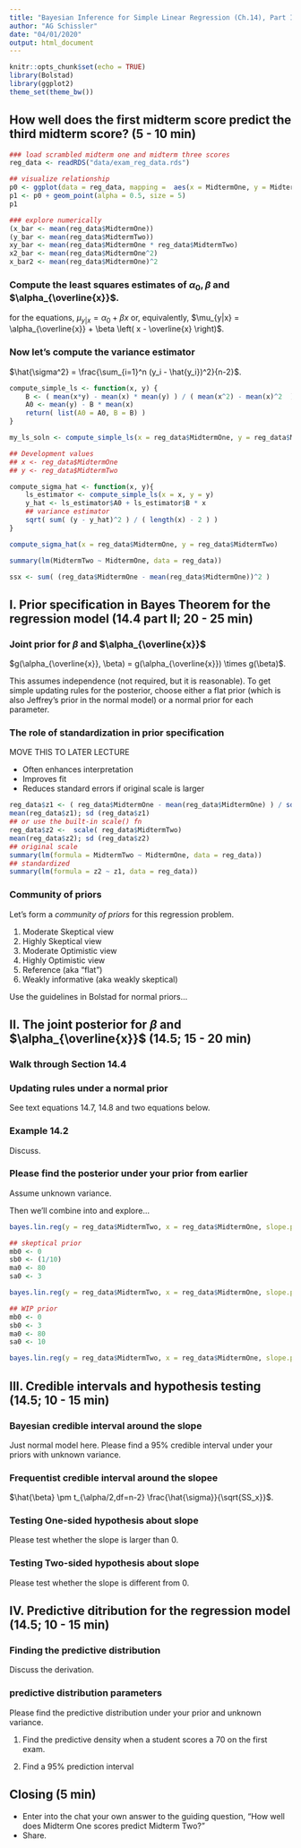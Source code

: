```yaml
---
title: "Bayesian Inference for Simple Linear Regression (Ch.14), Part II"
author: "AG Schissler"
date: "04/01/2020"
output: html_document
---
```


```r
knitr::opts_chunk$set(echo = TRUE)
library(Bolstad)
library(ggplot2)
theme_set(theme_bw())
```

## How well does the first midterm score predict the third midterm score? (5 - 10 min)

```r
### load scrambled midterm one and midterm three scores
reg_data <- readRDS("data/exam_reg_data.rds")

## visualize relationship
p0 <- ggplot(data = reg_data, mapping =  aes(x = MidtermOne, y = MidtermTwo))
p1 <- p0 + geom_point(alpha = 0.5, size = 5)
p1

### explore numerically
(x_bar <- mean(reg_data$MidtermOne))
(y_bar <- mean(reg_data$MidtermTwo))
xy_bar <- mean(reg_data$MidtermOne * reg_data$MidtermTwo)
x2_bar <- mean(reg_data$MidtermOne^2)
x_bar2 <- mean(reg_data$MidtermOne)^2
```
### Compute the least squares estimates of $\alpha_0, \beta$ and $\alpha_{\overline{x}}$.

for the equations, $\mu_{y|x} = \alpha_0 + \beta x$ or, equivalently, $\mu_{y|x} = \alpha_{\overline{x}} + \beta \left( x - \overline{x} \right)$.

### Now let's compute the variance estimator

$\hat{\sigma^2} = \frac{\sum_{i=1}^n (y_i - \hat{y_i})^2}{n-2}$.

```r
compute_simple_ls <- function(x, y) {
    B <- ( mean(x*y) - mean(x) * mean(y) ) / ( mean(x^2) - mean(x)^2  )
    A0 <- mean(y) - B * mean(x)
    return( list(A0 = A0, B = B) )
}

my_ls_soln <- compute_simple_ls(x = reg_data$MidtermOne, y = reg_data$MidtermTwo)

## Development values
## x <- reg_data$MidtermOne
## y <- reg_data$MidtermTwo

compute_sigma_hat <- function(x, y){
    ls_estimator <- compute_simple_ls(x = x, y = y)
    y_hat <- ls_estimator$A0 + ls_estimator$B * x
    ## variance estimator
    sqrt( sum( (y - y_hat)^2 ) / ( length(x) - 2 ) )
}

compute_sigma_hat(x = reg_data$MidtermOne, y = reg_data$MidtermTwo)

summary(lm(MidtermTwo ~ MidtermOne, data = reg_data))

ssx <- sum( (reg_data$MidtermOne - mean(reg_data$MidtermOne))^2 )

```

## I. Prior specification in Bayes Theorem for the regression model (14.4 part II; 20 - 25 min)

### Joint prior for $\beta$ and $\alpha_{\overline{x}}$

$g(\alpha_{\overline{x}}, \beta) = g(\alpha_{\overline{x}}) \times g(\beta)$. 

This assumes independence (not required, but it is reasonable). To get simple updating rules for the posterior, choose either a flat prior (which is also Jeffrey's prior in the normal model) or a normal prior for each parameter.

### The role of standardization in prior specification

MOVE THIS TO LATER LECTURE

- Often enhances interpretation
- Improves fit
- Reduces standard errors if original scale is larger

```r
reg_data$z1 <- ( reg_data$MidtermOne - mean(reg_data$MidtermOne) ) / sd(reg_data$MidtermOne)
mean(reg_data$z1); sd (reg_data$z1)
## or use the built-in scale() fn
reg_data$z2 <-  scale( reg_data$MidtermTwo)
mean(reg_data$z2); sd (reg_data$z2)
## original scale
summary(lm(formula = MidtermTwo ~ MidtermOne, data = reg_data))
## standardized
summary(lm(formula = z2 ~ z1, data = reg_data))

```

### Community of priors

Let's form a *community of priors* for this regression problem.

1. Moderate Skeptical view
2. Highly Skeptical view
3. Moderate Optimistic view
4. Highly Optimistic view
5. Reference (aka "flat")
6. Weakly informative (aka weakly skeptical)

Use the guidelines in Bolstad for normal priors...

## II. The joint posterior for $\beta$ and $\alpha_{\overline{x}}$ (14.5; 15 - 20 min)

### Walk through Section 14.4 

### Updating rules under a normal prior

See text equations 14.7, 14.8 and two equations below.

### Example 14.2

Discuss.

### Please find the posterior under your prior from earlier

Assume unknown variance.

Then we'll combine into and explore...

```r

bayes.lin.reg(y = reg_data$MidtermTwo, x = reg_data$MidtermOne, slope.prior = "flat", intcpt.prior = "flat", plot.data = TRUE)

## skeptical prior
mb0 <- 0
sb0 <- (1/10)
ma0 <- 80
sa0 <- 3

bayes.lin.reg(y = reg_data$MidtermTwo, x = reg_data$MidtermOne, slope.prior = "normal", intcpt.prior = "normal", mb0=mb0, sb0=sb0, ma0=ma0, sa0=sa0, plot.data = TRUE)

## WIP prior
mb0 <- 0
sb0 <- 3
ma0 <- 80
sa0 <- 10

bayes.lin.reg(y = reg_data$MidtermTwo, x = reg_data$MidtermOne, slope.prior = "normal", intcpt.prior = "normal", mb0=mb0, sb0=sb0, ma0=ma0, sa0=sa0, plot.data = TRUE)

```

## III. Credible intervals and hypothesis testing (14.5; 10 - 15 min)

### Bayesian credible interval around the slope

Just normal model here. Please find a 95% credible interval under your priors with unknown variance.

### Frequentist credible interval around the slopee

$\hat{\beta} \pm t_{\alpha/2,df=n-2} \frac{\hat{\sigma}}{\sqrt{SS_x}}$.

### Testing One-sided hypothesis about slope

Please test whether the slope is larger than 0.

### Testing Two-sided hypothesis about slope

Please test whether the slope is different from 0.

## IV. Predictive ditribution for the regression model (14.5; 10 - 15 min)

### Finding the predictive distribution

Discuss the derivation.

### predictive distribution parameters

Please find the predictive distribution under your prior and unknown variance.

1. Find the predictive density when a student scores a 70 on the first exam.

2. Find a 95% prediction interval

## Closing (5 min)

- Enter into the chat your own answer to the guiding question, "How well does Midterm One scores predict Midterm Two?"
- Share.
